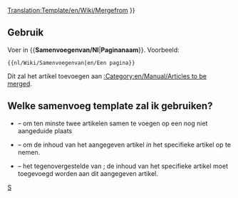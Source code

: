 <noinclude>[[Translation:Template/en/Wiki/Mergefrom]]</noinclude><noinclude></noinclude>
{{en/Ambox| type  = move
| image = en/Mergefrom.png
| text  =  {{#IF: {{{1|}}} |Er wordt voorgesteld dat dit artikel of deze sectie wordt <span class="plainlinks">[http://en.wikipedia.org/wiki/Wikipedia:Merging samengevoegd]</span> met<!--
                            --> ''[[:{{NAMESPACE}}:{{{1}}}|{{{1}}}]]''. ([[:{{NAMESPACE}} talk:{{{1}}}|Discussie]]) | er is geen paginanaam aangegeven, bewerk dit of verwijder deze template
}} }}<includeonly>{{{2|[[Category:en/Manual/Articles to be merged|{{PAGENAME}}]]}}}</includeonly><noinclude>

==Gebruik==
Voer in <nowiki>{{</nowiki>'''Samenvoegenvan/Nl'''|'''Paginanaam'''<nowiki>}}</nowiki>. Voorbeeld:
<pre>{{nl/Wiki/Samenvoegenvan|en/Een pagina}}</pre>
Dit zal het artikel toevoegen aan [[:Category:en/Manual/Articles to be merged]].

== Welke samenvoeg template zal ik gebruiken? ==
* {{en/S|Samenvoegen/Nl}} &ndash; om ten minste twee artikelen samen te voegen op een nog niet aangeduide plaats
* {{en/S|Samenvoegenin/Nl}} &ndash; om de inhoud van het aangegeven artikel ''in'' het specifieke artikel op te nemen.
* {{en/S|Samenvoegenvan/Nl}} &ndash; het tegenovergestelde van {{en/S|Samenvoegenin/Nl}}; de inhoud van het specifieke artikel moet toegevoegd worden aan dit aangegeven artikel.

[[Category:nl/Manual/Base Set/Berichtenbox|S]]</noinclude>